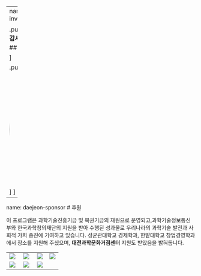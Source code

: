 

---
name: daejeon-goodbye
class: middle, inverse

.pull-left[
# **경청해 주셔서 <br>감사합니다.**
<br/>
## AIS & [한국 R 사용자회](https://r2bit.com/)

]

.pull-right[
.right[

<img style="border-radius: 100%;" src="fig/korea_R_logo.png" width="300px"/>

]
]


---
name: daejeon-sponsor
# 후원

이 프로그램은 과학기술진흥기금 및 복권기금의 재원으로 운영되고,과학기술정보통신부와 한국과학창의재단의 지원을 받아 수행된 성과물로 우리나라의 과학기술 발전과 사회적 가치 증진에 기여하고 있습니다. 성균관대학교 경제학과, 한밭대학교 창업경영학과에서 장소를 지원해 주셨으며, **대전과학문화거점센터** 지원도 받았음을 밝혀둡니다.

|                                                            |                                            |                                                  |                                             |
|:-------------:|:----------------:|:-------------:|:-------------:|
| ![](fig/R_Consortium-logo-vertical-color.png) | ![](fig/logo-science-ict.png) | ![](fig/logo-kofac.jpg) | ![](fig/daejeon-tour-logo.jpg) |
|        ![](fig/logo-daejeon-city.jpg)         |      ![](fig/hanbat.jpg)       |         ![](fig/skku_s.png)          |                                             |

